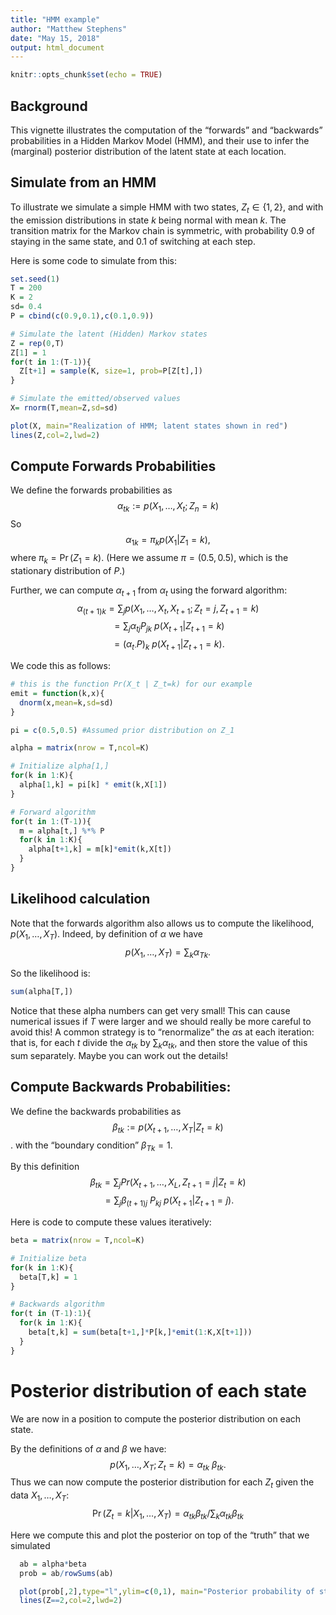 ```yaml
---
title: "HMM example"
author: "Matthew Stephens"
date: "May 15, 2018"
output: html_document
---
```


```r
knitr::opts_chunk$set(echo = TRUE)
```

## Background

This vignette illustrates the computation of the "forwards" and  "backwards" probabilities in a 
Hidden Markov Model (HMM), and their use
to infer the (marginal) posterior distribution of the latent state at each location.


## Simulate from an HMM

To illustrate we simulate a simple HMM with two states, $Z_t \in \{1,2\}$, and with the emission distributions in state $k$ being normal with mean
$k$. The transition matrix for the Markov chain is  symmetric, with probability 0.9 of staying in the same state, and 0.1 of switching at each step.

Here is some code to simulate from this:
```r
set.seed(1)
T = 200
K = 2
sd= 0.4
P = cbind(c(0.9,0.1),c(0.1,0.9))

# Simulate the latent (Hidden) Markov states
Z = rep(0,T)
Z[1] = 1
for(t in 1:(T-1)){
  Z[t+1] = sample(K, size=1, prob=P[Z[t],])
}

# Simulate the emitted/observed values
X= rnorm(T,mean=Z,sd=sd)

plot(X, main="Realization of HMM; latent states shown in red")
lines(Z,col=2,lwd=2)
```


## Compute Forwards Probabilities 

We define the forwards probabilities as
$$\alpha_{tk} := p(X_1,\dots,X_t; Z_n=k) $$
So 
$$\alpha_{1k} = \pi_k p(X_1 | Z_1 = k),$$
where $\pi_k = \Pr(Z_1=k)$. (Here we assume $\pi=(0.5,0.5)$, which is the stationary distribution of $P$.)

Further, we can compute $\alpha_{t+1}$ from $\alpha_t$ using the forward algorithm:
$$\alpha_{(t+1) k} = \sum_j p(X_1,\dots,X_t,X_{t+1}; Z_t=j, Z_{t+1}=k)$$
$$ = \sum_j \alpha_{tj} P_{jk} \  p(X_{t+1} | Z_{t+1}=k)$$
$$ = (\alpha_{t\cdot} P)_k \ p(X_{t+1} | Z_{t+1}=k).$$

We code this as follows:
```r
# this is the function Pr(X_t | Z_t=k) for our example
emit = function(k,x){ 
  dnorm(x,mean=k,sd=sd)
}

pi = c(0.5,0.5) #Assumed prior distribution on Z_1

alpha = matrix(nrow = T,ncol=K)

# Initialize alpha[1,]
for(k in 1:K){ 
  alpha[1,k] = pi[k] * emit(k,X[1])
}

# Forward algorithm
for(t in 1:(T-1)){
  m = alpha[t,] %*% P
  for(k in 1:K){
    alpha[t+1,k] = m[k]*emit(k,X[t]) 
  }
}

```

## Likelihood calculation

Note that the forwards algorithm also allows us to compute the likelihood, $p(X_1,\dots,X_T)$.
Indeed, by definition of $\alpha$ we have $$p(X_1,\dots,X_T) = \sum_k \alpha_{Tk}.$$

So the likelihood is:
```r
sum(alpha[T,])
```

Notice that these alpha numbers can get very small!
This can cause numerical issues if $T$ were larger and we should really be more careful to avoid this!
A common strategy is to "renormalize" the $\alpha$s
at each iteration: that is, for each $t$ 
divide the $\alpha_{tk}$ by $\sum_k \alpha_{tk}$,
and then store the value of this sum separately. Maybe you can work out the details!


## Compute Backwards Probabilities:

We define the backwards probabilities as
$$\beta_{tk} := p(X_{t+1},\dots,X_{T} | Z_{t}=k)$$.
with the "boundary condition" $\beta_{Tk}=1$.

By this definition
$$\beta_{tk} = \sum_j Pr(X_{t+1},\dots,X_{L}, Z_{t+1}=j | Z_t=k)$$
$$= \sum_j \beta_{(t+1) j} \ P_{kj} \ p(X_{t+1} | Z_{t+1} = j).$$

Here is code to compute these values iteratively:
```r
beta = matrix(nrow = T,ncol=K)

# Initialize beta
for(k in 1:K){
  beta[T,k] = 1
}

# Backwards algorithm
for(t in (T-1):1){
  for(k in 1:K){
    beta[t,k] = sum(beta[t+1,]*P[k,]*emit(1:K,X[t+1]))
  }
}

```

# Posterior distribution of each state

We are now in a position to compute the posterior distribution on each state.

By the definitions of $\alpha$ and $\beta$ we have: 
$$p(X_1,\dots,X_T; Z_t = k) = \alpha_{tk} \  \beta_{tk}.$$
Thus we can now compute
the posterior distribution for each $Z_t$ given the data $X_1,\dots,X_T$:
$$\Pr(Z_t = k | X_1,\dots,X_T) = \alpha_{tk} \beta_{tk}/ \sum_k \alpha_{tk}\beta_{tk}$$ 

Here we compute this and plot the posterior on top of the "truth" that we simulated
```r
  ab = alpha*beta
  prob = ab/rowSums(ab)

  plot(prob[,2],type="l",ylim=c(0,1), main="Posterior probability of state 2 (black);\n Ind(true state is 2) superposed (red)",lwd=2,ylab="posterior probability")
  lines(Z==2,col=2,lwd=2)
```

